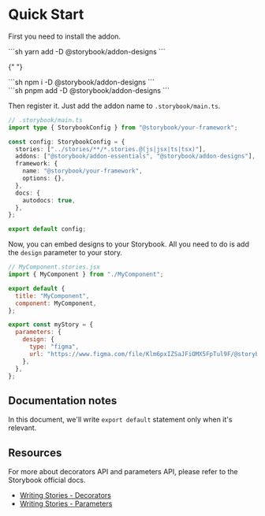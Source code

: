 
<Meta title="Docs/Quick start" />

# Quick Start

First you need to install the addon.

<TabsState initial="yarn">
  <div id="yarn" title="Yarn">
    <div>
      ```sh
      yarn add -D @storybook/addon-designs
      ```
    </div>
  </div>

{" "}

<div id="npm" title="NPM">
  <div>```sh npm i -D @storybook/addon-designs ```</div>
</div>

  <div id="pnpm" title="PNPM">
    <div>
      ```sh
      pnpm add -D @storybook/addon-designs
      ```
    </div>
  </div>
</TabsState>

Then register it.
Just add the addon name to `.storybook/main.ts`.

```ts
// .storybook/main.ts
import type { StorybookConfig } from "@storybook/your-framework";

const config: StorybookConfig = {
  stories: ["../stories/**/*.stories.@(js|jsx|ts|tsx)"],
  addons: ["@storybook/addon-essentials", "@storybook/addon-designs"],
  framework: {
    name: "@storybook/your-framework",
    options: {},
  },
  docs: {
    autodocs: true,
  },
};

export default config;
```

Now, you can embed designs to your Storybook.
All you need to do is add the `design` parameter to your story.

```js
// MyComponent.stories.jsx
import { MyComponent } from "./MyComponent";

export default {
  title: "MyComponent",
  component: MyComponent,
};

export const myStory = {
  parameters: {
    design: {
      type: "figma",
      url: "https://www.figma.com/file/Klm6pxIZSaJFiOMX5FpTul9F/@storybook/addon-designs-sample",
    },
  },
};
```

## Documentation notes

In this document, we'll write `export default` statement only when it's relevant.

[csf-docs]: https://storybook.js.org/docs/formats/component-story-format/

## Resources

For more about decorators API and parameters API, please refer to the Storybook official docs.

- [Writing Stories - Decorators][sb-docs-decorators]
- [Writing Stories - Parameters][sb-docs-parameters]

[sb-docs-decorators]: https://storybook.js.org/docs/react/writing-stories/decorators
[sb-docs-parameters]: https://storybook.js.org/docs/react/writing-stories/parameters
